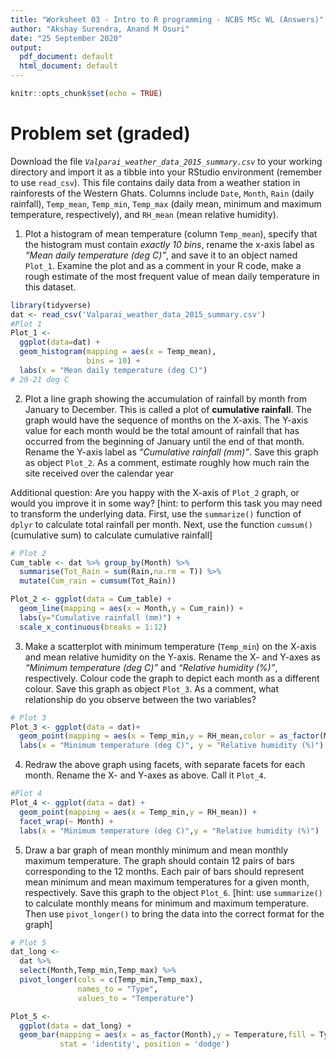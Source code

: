```yaml
---
title: "Worksheet 03 - Intro to R programming - NCBS MSc WL (Answers)"
author: "Akshay Surendra, Anand M Osuri"
date: "25 September 2020"
output:
  pdf_document: default
  html_document: default
---
```


```r
knitr::opts_chunk$set(echo = TRUE)
```

# Problem set (graded)

Download the file *`Valparai_weather_data_2015_summary.csv`* to your working directory and import it as a tibble into your RStudio environment (remember to use `read_csv`). This file contains daily data from a weather station in rainforests of the Western Ghats. Columns include `Date`, `Month`, `Rain` (daily rainfall), `Temp_mean`, `Temp_min`, `Temp_max` (daily mean, minimum and maximum temperature, respectively), and `RH_mean` (mean relative humidity).

  1. Plot a histogram of mean temperature (column `Temp_mean`), specify that the histogram must contain *exactly 10 bins*, rename the x-axis label as *“Mean daily temperature (deg C)”*, and save it to an object named `Plot_1`. Examine the plot and as a comment in your R code, make a rough estimate of the most frequent value of mean daily temperature in this dataset.
  
```r
library(tidyverse)
dat <- read_csv('Valparai_weather_data_2015_summary.csv')
#Plot 1
Plot_1 <- 
  ggplot(data=dat) + 
  geom_histogram(mapping = aes(x = Temp_mean),
                 bins = 10) +
  labs(x = "Mean daily temperature (deg C)")
# 20-21 deg C
```

  2. Plot a line graph showing the accumulation of rainfall by month from January to December. This is called a plot of **cumulative rainfall**. The graph would have the sequence of months on the X-axis. The Y-axis value for each month would be the total amount of rainfall that has occurred from the beginning of January until the end of that month. Rename the Y-axis label as *“Cumulative rainfall (mm)”*. Save this graph as object `Plot_2`. As a comment, estimate roughly how much rain the site received over the calendar year
  
Additional question: Are you happy with the X-axis of `Plot_2` graph, or would you improve it in some way? [hint: to perform this task you may need to transform the underlying data. First, use the `summarize()` function of `dplyr` to calculate total rainfall per month. Next, use the function `cumsum()` (cumulative sum) to calculate cumulative rainfall]

```r

# Plot 2
Cum_table <- dat %>% group_by(Month) %>% 
  summarise(Tot_Rain = sum(Rain,na.rm = T)) %>%
  mutate(Cum_rain = cumsum(Tot_Rain))

Plot_2 <- ggplot(data = Cum_table) + 
  geom_line(mapping = aes(x = Month,y = Cum_rain)) + 
  labs(y="Cumulative rainfall (mm)") + 
  scale_x_continuous(breaks = 1:12)

```

  3. Make a scatterplot with minimum temperature (`Temp_min`) on the X-axis and mean relative humidity on the Y-axis. Rename the X- and Y-axes as *“Minimum temperature (deg C)”* and *“Relative humidity (%)”*, respectively. Colour code the graph to depict each month as a different colour. Save this graph as object `Plot_3`. As a comment, what relationship do you observe between the two variables?

```r
# Plot 3
Plot_3 <- ggplot(data = dat)+
  geom_point(mapping = aes(x = Temp_min,y = RH_mean,color = as_factor(Month))) +
  labs(x = "Minimum temperature (deg C)", y = "Relative humidity (%)")

```

  4. Redraw the above graph using facets, with separate facets for each month. Rename the X- and Y-axes as above. Call it `Plot_4`.

```r
#Plot 4
Plot_4 <- ggplot(data = dat) +
  geom_point(mapping = aes(x = Temp_min,y = RH_mean)) +
  facet_wrap(~ Month) +
  labs(x = "Minimum temperature (deg C)",y = "Relative humidity (%)")
```

  5. Draw a bar graph of mean monthly minimum and mean monthly maximum temperature. The graph should contain 12 pairs of bars corresponding to the 12 months. Each pair of bars should represent mean minimum and mean maximum temperatures for a given month, respectively. Save this graph to the object `Plot_6`. 
  [hint: use `summarize()` to calculate monthly means for minimum and maximum temperature. Then use `pivot_longer()` to bring the data into the correct format for the graph]
  
```r
# Plot 5
dat_long <- 
  dat %>% 
  select(Month,Temp_min,Temp_max) %>% 
  pivot_longer(cols = c(Temp_min,Temp_max),
               names_to = "Type",
               values_to = "Temperature")

Plot_5 <- 
  ggplot(data = dat_long) + 
  geom_bar(mapping = aes(x = as_factor(Month),y = Temperature,fill = Type),
           stat = 'identity', position = 'dodge')

```

